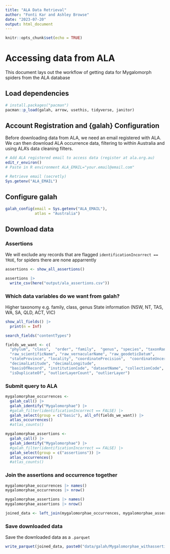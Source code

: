 ```yaml
---
title: "ALA Data Retrieval"
author: "Fonti Kar and Ashley Browse"
date: "2023-07-20"
output: html_document
---
```


```r
knitr::opts_chunk$set(echo = TRUE)
```

# Accessing data from ALA

This document lays out the workflow of getting data for Mygalomorph spiders from the ALA database 

## Load dependencies

```r
# install.packages("pacman")
pacman::p_load(galah, arrow, usethis, tidyverse, janitor)
```

## Account Registration and {galah} Configuration 

Before downloading data from ALA, we need an email registered with ALA. We can then download ALA occurrence data, filtering to within Australia and using ALA's data cleaning filters.

```r
# Add ALA registered email to access data (register at ala.org.au)
edit_r_environ()
# Paste in R environment ALA_EMAIL="your.email@email.com"

# Retrieve email (secretly)
Sys.getenv("ALA_EMAIL")
```

## Configure galah
```r
galah_config(email = Sys.getenv("ALA_EMAIL"), 
             atlas = "Australia")
```

## Download data

### Assertions

We will exclude any records that are flagged `identificationIncorrect == TRUE`, for spiders there are none apparrently

```r
assertions <- show_all_assertions()

assertions |> 
  write_csv(here("output/ala_assertions.csv"))
```

### Which data variables do we want from galah?

<!-- AB to check with PB which columns we need  -->
Higher taxonomy e.g. family, class, genus
State information (NSW, NT, TAS, WA, SA, QLD, ACT, VIC)

```r
show_all_fields() |> 
  print(n = Inf)

search_fields("contentTypes")

fields_we_want <- c(
  "phylum", "class",  "order", "family",  "genus", "species", "taxonRank", "taxonID",
  "raw_scientificName", "raw_vernacularName", "raw_geodeticDatum",
  "stateProvince", "locality", "coordinatePrecision",  "coordinateUncertaintyInMeters", 
  "decimalLatitude", "decimalLongitude",
  "basisOfRecord", "institutionCode", "datasetName", "collectionCode", "recordedBy", "catalogNumber",
  "isDuplicateOf", "outlierLayerCount", "outlierLayer")
```

### Submit query to ALA

```r
mygalomorphae_occurrences <- 
  galah_call() |>                               
  galah_identify("Mygalomorphae") |>   
  #galah_filter(identificationIncorrect == FALSE) |> 
  galah_select(group = c("basic"), all_of(fields_we_want)) |> 
  atlas_occurrences() 
  #atlas_counts()

mygalomorphae_assertions <- 
  galah_call() |>                               
  galah_identify("Mygalomorphae") |>   
  #galah_filter(identificationIncorrect == FALSE) |> 
  galah_select(group = c("assertions")) |> 
  atlas_occurrences() 
  #atlas_counts()
```

### Join the assertions and occurrence together

```r
mygalomorphae_occurrences |> names()
mygalomorphae_occurrences |> nrow()

mygalomorphae_assertions |> names()
mygalomorphae_assertions |> nrow()

joined_data <- left_join(mygalomorphae_occurrences, mygalomorphae_assertions, by = "recordID")
```

### Save downloaded data

Save the downloaded data as a `.parquet`

```r
write_parquet(joined_data, paste0("data/galah/Mygalomorphae_withassertions_", Sys.Date(), "_ALA.parquet"))
```





